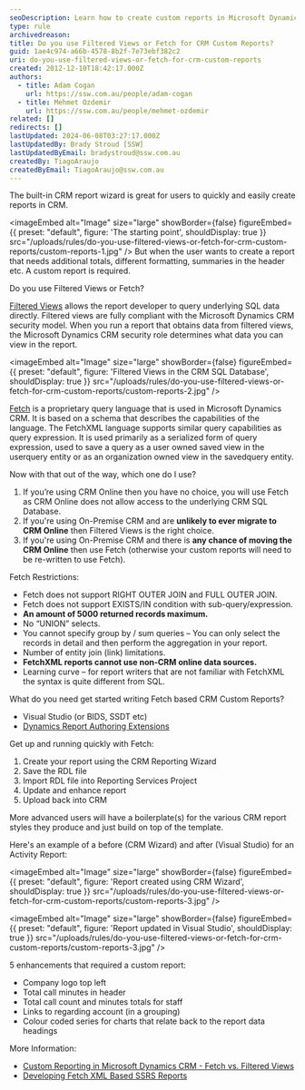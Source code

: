 ```yaml
---
seoDescription: Learn how to create custom reports in Microsoft Dynamics CRM using Filtered Views or Fetch XML. Discover the differences between these two query languages and when to use each for optimal results.
type: rule
archivedreason:
title: Do you use Filtered Views or Fetch for CRM Custom Reports?
guid: 1ae4c974-a66b-4578-8b2f-7e73ebf382c2
uri: do-you-use-filtered-views-or-fetch-for-crm-custom-reports
created: 2012-12-10T18:42:17.000Z
authors:
  - title: Adam Cogan
    url: https://ssw.com.au/people/adam-cogan
  - title: Mehmet Ozdemir
    url: https://ssw.com.au/people/mehmet-ozdemir
related: []
redirects: []
lastUpdated: 2024-06-08T03:27:17.000Z
lastUpdatedBy: Brady Stroud [SSW]
lastUpdatedByEmail: bradystroud@ssw.com.au
createdBy: TiagoAraujo
createdByEmail: TiagoAraujo@ssw.com.au
---
```


The built-in CRM report wizard is great for users to quickly and easily create reports in CRM.


<imageEmbed
  alt="Image"
  size="large"
  showBorder={false}
  figureEmbed={{
    preset: "default",
    figure: 'The starting point',
    shouldDisplay: true
  }}
  src="/uploads/rules/do-you-use-filtered-views-or-fetch-for-crm-custom-reports/custom-reports-1.jpg"
/>
But when the user wants to create a report that needs additional totals, different formatting, summaries in the header etc. A custom report is required.

Do you use Filtered Views or Fetch?

[Filtered Views](<https://docs.microsoft.com/en-us/previous-versions/dynamicscrm-2013/crm.6/gg309722(v=crm.6)?redirectedfrom=MSDN>) allows the report developer to query underlying SQL data directly. Filtered views are fully compliant with the Microsoft Dynamics CRM security model. When you run a report that obtains data from filtered views, the Microsoft Dynamics CRM security role determines what data you can view in the report.


<imageEmbed
  alt="Image"
  size="large"
  showBorder={false}
  figureEmbed={{
    preset: "default",
    figure: 'Filtered Views in the CRM SQL Database',
    shouldDisplay: true
  }}
  src="/uploads/rules/do-you-use-filtered-views-or-fetch-for-crm-custom-reports/custom-reports-2.jpg"
/>

[Fetch](https://learn.microsoft.com/en-us/power-apps/developer/data-platform/use-fetchxml-construct-query) is a proprietary query language that is used in Microsoft Dynamics CRM. It is based on a schema that describes the capabilities of the language. The FetchXML language supports similar query capabilities as query expression. It is used primarily as a serialized form of query expression, used to save a query as a user owned saved view in the userquery entity or as an organization owned view in the savedquery entity.

Now with that out of the way, which one do I use?

1. If you’re using CRM Online then you have no choice, you will use Fetch as CRM Online does not allow access to the underlying CRM SQL Database.
2. If you're using On-Premise CRM and are **unlikely to ever migrate to CRM Online** then Filtered Views is the right choice.
3. If you're using On-Premise CRM and there is **any chance of moving the CRM Online** then use Fetch (otherwise your custom reports will need to be re-written to use Fetch).

Fetch Restrictions:

- Fetch does not support RIGHT OUTER JOIN and FULL OUTER JOIN.
- Fetch does not support EXISTS/IN condition with sub-query/expression.
- **An amount of 5000 returned records maximum.**
- No “UNION” selects.
- You cannot specify group by / sum queries – You can only select the records in detail and then perform the aggregation in your report.
- Number of entity join (link) limitations.
- **FetchXML reports cannot use non-CRM online data sources.**
- Learning curve – for report writers that are not familiar with FetchXML the syntax is quite different from SQL.

What do you need get started writing Fetch based CRM Custom Reports?

- Visual Studio (or BIDS, SSDT etc)
- [Dynamics Report Authoring Extensions](https://www.microsoft.com/en-au/download/details.aspx?id=27823)

Get up and running quickly with Fetch:

1. Create your report using the CRM Reporting Wizard
2. Save the RDL file
3. Import RDL file into Reporting Services Project
4. Update and enhance report
5. Upload back into CRM

More advanced users will have a boilerplate(s) for the various CRM report styles they produce and just build on top of the template.

Here's an example of a before (CRM Wizard) and after (Visual Studio) for an Activity Report:


<imageEmbed
  alt="Image"
  size="large"
  showBorder={false}
  figureEmbed={{
    preset: "default",
    figure: 'Report created using CRM Wizard',
    shouldDisplay: true
  }}
  src="/uploads/rules/do-you-use-filtered-views-or-fetch-for-crm-custom-reports/custom-reports-3.jpg"
/>


<imageEmbed
  alt="Image"
  size="large"
  showBorder={false}
  figureEmbed={{
    preset: "default",
    figure: 'Report updated in Visual Studio',
    shouldDisplay: true
  }}
  src="/uploads/rules/do-you-use-filtered-views-or-fetch-for-crm-custom-reports/custom-reports-3.jpg"
/>

5 enhancements that required a custom report:

- Company logo top left
- Total call minutes in header
- Total call count and minutes totals for staff
- Links to regarding account (in a grouping)
- Colour coded series for charts that relate back to the report data headings

More Information:

- [Custom Reporting in Microsoft Dynamics CRM - Fetch vs. Filtered Views](https://community.dynamics.com/blogs/post/?postid=cf170dc9-95d7-440d-bd5f-888661caaaa2)
- [Developing Fetch XML Based SSRS Reports](https://social.technet.microsoft.com/wiki/contents/articles/10234.microsoft-dynamics-crm-2011-develop-fetch-xml-based-ssrs-reports-in-visual-studio-2008.aspx)
